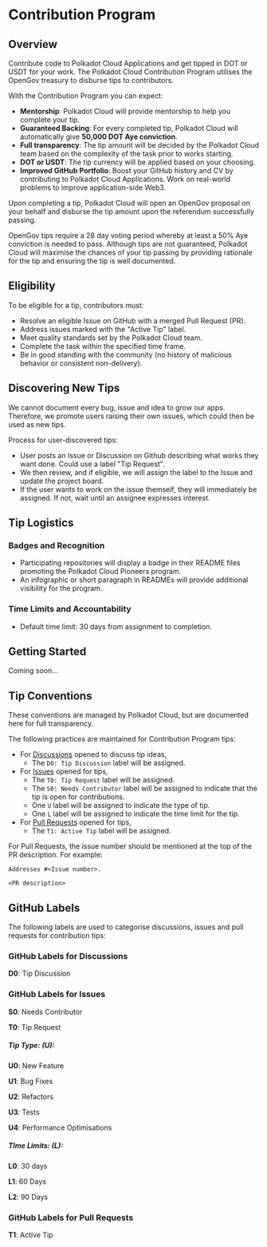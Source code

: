 
# Contribution Program

## Overview

Contribute code to Polkadot Cloud Applications and get tipped in DOT or USDT for your work. The Polkadot Cloud Contribution Program utilises the OpenGov treasury to disburse tips to contributors.

With the Contribution Program you can expect:

* __Mentorship__: Polkadot Cloud will provide mentorship to help you complete your tip.
* __Guaranteed Backing__: For every completed tip, Polkadot Cloud will automatically give __50,000 DOT Aye conviction__.
* __Full transparency__: The tip amount will be decided by the Polkadot Cloud team based on the complexity of the task prior to works starting.
* __DOT or USDT__: The tip currency will be applied based on your choosing.
* __Improved GitHub Portfolio__: Boost your GitHub history and CV by contributing to Polkadot Cloud Applications. Work on real-world problems to improve application-side Web3.

Upon completing a tip, Polkadot Cloud will open an OpenGov proposal on your behalf and disburse the tip amount upon the referendum successfully passing. 

<Callout type="warning"> OpenGov tips require a 28 day voting period whereby at least a 50% Aye conviction is needed to pass. Although tips are not guaranteed, Polkadot Cloud will maximise the chances of your tip passing by providing rationale for the tip and ensuring the tip is well documented.</Callout>

## Eligibility

To be eligible for a tip, contributors must:

* Resolve an eligible Issue on GitHub with a merged Pull Request (PR).
* Address issues marked with the "Active Tip" label.
* Meet quality standards set by the Polkadot Cloud team.
* Complete the task within the specified time frame.
* Be in good standing with the community (no history of malicious behavior or consistent non-delivery).

## Discovering New Tips

We cannot document every bug, issue and idea to grow our apps. Therefore, we promote users raising their own issues, which could then be used as new tips.

Process for user-discovered tips:
* User posts an Issue or Discussion on Github describing what works they want done. Could use a label "Tip Request".
* We then review, and if eligible, we will assign the label to the Issue and update the project board.
* If the user wants to work on the issue themself, they will immediately be assigned. If not, wait until an assignee expresses interest.

## Tip Logistics

### Badges and Recognition
* Participating repositories will display a badge in their README files promoting the Polkadot Cloud Pioneers program.
* An infographic or short paragraph in READMEs will provide additional visibility for the program.

### Time Limits and Accountability
* Default time limit: 30 days from assignment to completion.

## Getting Started

Coming soon...

## Tip Conventions

<Callout type="info"> These conventions are managed by Polkadot Cloud, but are documented here
  for full transparency. </Callout>

The following practices are maintained for Contribution Program tips:

* For [Discussions](https://github.com/polkadot-cloud/polkadot-developer-console/discussions) opened to discuss tip ideas,
   * The `D0: Tip Discussion` label will be assigned.
* For [Issues](https://github.com/polkadot-cloud/polkadot-developer-console/issues) opened for tips,
   * The `T0: Tip Request` label will be assigned. 
   * The `S0: Needs Contributor` label will be assigned to indicate that the tip is open for contributions. 
   * One `U` label will be assigned to indicate the type of tip.
   * One `L` label will be assigned to indicate the time limit for the tip. 
* For [Pull Requests](https://github.com/polkadot-cloud/polkadot-developer-console/pulls) opened for tips,
   * The `T1: Active Tip` label will be assigned.

For Pull Requests, the issue number should be mentioned at the top of the PR description. For example: 

```
Addresses #<Issue number>.

<PR description>
```

## GitHub Labels

The following labels are used to categorise discussions, issues and pull requests for contribution tips:

### GitHub Labels for Discussions

__D0__: Tip Discussion

### GitHub Labels for Issues

__S0__: Needs Contributor

__T0__: Tip Request

##### Tip Type: (U):

__U0__: New Feature

__U1__: Bug Fixes

__U2__: Refactors

__U3__: Tests

__U4__: Performance Optimisations

##### TIme Limits: (L):

__L0__: 30 days

__L1__: 60 Days

__L2__: 90 Days

### GitHub Labels for Pull Requests

__T1__: Active Tip


